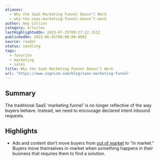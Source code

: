 ```yaml
---
aliases:
  - Why the SaaS Marketing Funnel Doesn’t Work
  - why-the-saas-marketing-funnel-doesn’t-work
author: Amy Collins
category: articles
lastHighlightedOn: 2023-07-25T09:27:22.151Z
publishedOn: 2023-06-01T00:00:00.000Z
source: reader
status: seedling
tags:
  - favorite
  - marketing
  - sales
title: Why the SaaS Marketing Funnel Doesn’t Work
url: 'https://www.cognism.com/blog/saas-marketing-funnel'
---
```

## Summary

The traditional SaaS ‘marketing funnel’ is no longer reflective of the way buyers behave. Instead, we need to encourage declared intent inbound requests.

## Highlights

- Ads and content don’t move buyers from [out of market](https://business.linkedin.com/marketing-solutions/b2b-institute/b2b-research/trends/95-5-rule) to “in market.” Buyers move themselves in-market when something happens in their business that requires them to find a solution.
